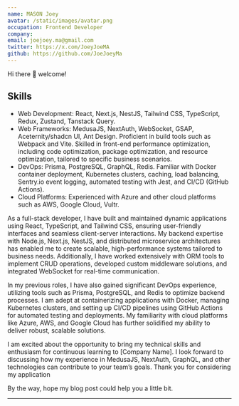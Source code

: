 ```yaml
---
name: MASON Joey
avatar: /static/images/avatar.png
occupation: Frontend Developer
company: 
email: joejoey.ma@gmail.com
twitter: https://x.com/JoeyJoeMA
github: https://github.com/JoeJoeyMa
---
```



Hi there 👋 welcome!

## Skills
- Web Development: React, Next.js, NestJS, Tailwind CSS, TypeScript, Redux, Zustand, Tanstack Query.
- Web Frameworks: MedusaJS, NextAuth, WebSocket, GSAP, Aceternity/shadcn UI, Ant Design. Proficient in build tools such as Webpack and Vite. Skilled in front-end performance optimization, including code optimization, package optimization, and resource optimization, tailored to specific business scenarios.
- DevOps: Prisma, PostgreSQL, GraphQL, Redis. Familiar with Docker container deployment, Kubernetes clusters, caching, load balancing, Sentry.io event logging, automated testing with Jest, and CI/CD  (GitHub Actions).
- Cloud Platforms: Experienced with Azure and other cloud platforms such as AWS, Google Cloud, Vultr.

As a full-stack developer, I have built and maintained dynamic applications using React, TypeScript, and Tailwind CSS, ensuring user-friendly interfaces and seamless client-server interactions. My backend expertise with Node.js, Next.js, NestJS, and distributed microservice architectures has enabled me to create scalable, high-performance systems tailored to business needs. Additionally, I have worked extensively with ORM tools to implement CRUD operations, developed custom middleware solutions, and integrated WebSocket for real-time communication.

In my previous roles, I have also gained significant DevOps experience, utilizing tools such as Prisma, PostgreSQL, and Redis to optimize backend processes. I am adept at containerizing applications with Docker, managing Kubernetes clusters, and setting up CI/CD pipelines using GitHub Actions for automated testing and deployments. My familiarity with cloud platforms like Azure, AWS, and Google Cloud has further solidified my ability to deliver robust, scalable solutions.

I am excited about the opportunity to bring my technical skills and enthusiasm for continuous learning to [Company Name]. I look forward to discussing how my experience in MedusaJS, NextAuth, GraphQL, and other technologies can contribute to your team’s goals. Thank you for considering my application

By the way, hope my blog post could help you a little bit.

---


